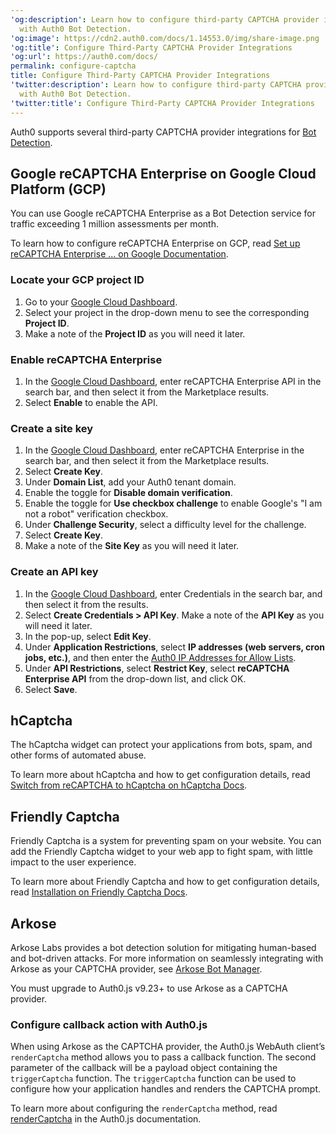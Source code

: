 ---
'og:description': Learn how to configure third-party CAPTCHA provider integrations
  with Auth0 Bot Detection.
'og:image': https://cdn2.auth0.com/docs/1.14553.0/img/share-image.png
'og:title': Configure Third-Party CAPTCHA Provider Integrations
'og:url': https://auth0.com/docs/
permalink: configure-captcha
title: Configure Third-Party CAPTCHA Provider Integrations
'twitter:description': Learn how to configure third-party CAPTCHA provider integrations
  with Auth0 Bot Detection.
'twitter:title': Configure Third-Party CAPTCHA Provider Integrations
---
Auth0 supports several third-party CAPTCHA provider integrations for [Bot Detection](/docs/secure/attack-protection/bot-detection).

## Google reCAPTCHA Enterprise on Google Cloud Platform (GCP)

You can use Google reCAPTCHA Enterprise as a <Tooltip tip="Bot Detection: Form of attack protection in which Auth0 blocks suspected bot traffic by enabling a CAPTCHA during the login process." cta="View Glossary" href="/docs/glossary?term=Bot+Detection">Bot Detection</Tooltip> service for traffic exceeding 1 million assessments per month.

To learn how to configure reCAPTCHA Enterprise on GCP, read [Set up reCAPTCHA Enterprise ... on Google Documentation](https://cloud.google.com/recaptcha-enterprise/docs/authenticate-apis).

### Locate your GCP project ID

1. Go to your [Google Cloud Dashboard](https://console.cloud.google.com/).
2. Select your project in the drop-down menu to see the corresponding **Project ID**.
3. Make a note of the **Project ID** as you will need it later.

### Enable reCAPTCHA Enterprise

1. In the [Google Cloud Dashboard](https://console.cloud.google.com/), enter reCAPTCHA Enterprise API in the search bar, and then select it from the Marketplace results.
2. Select **Enable** to enable the API.

### Create a site key

1. In the [Google Cloud Dashboard](https://console.cloud.google.com/), enter reCAPTCHA Enterprise in the search bar, and then select it from the Marketplace results.
2. Select **Create Key**.
3. Under **Domain List**, add your Auth0 tenant domain.
4. Enable the toggle for **Disable domain verification**.
5. Enable the toggle for **Use checkbox challenge** to enable Google's "I am not a robot" verification checkbox.
6. Under **Challenge Security**, select a difficulty level for the challenge.
7. Select **Create Key**.
8. Make a note of the **Site Key** as you will need it later.

### Create an API key

1. In the [Google Cloud Dashboard](https://console.cloud.google.com/), enter Credentials in the search bar, and then select it from the results.
2. Select **Create Credentials > API Key**. Make a note of the **API Key** as you will need it later.
3. In the pop-up, select **Edit Key**.
4. Under **Application Restrictions**, select **IP addresses (web servers, cron jobs, etc.)**, and then enter the [Auth0 IP Addresses for Allow Lists](/docs/secure/security-guidance/data-security/allowlist).
5. Under **API Restrictions**, select **Restrict Key**, select **reCAPTCHA Enterprise API** from the drop-down list, and click OK.
6. Select **Save**.

## hCaptcha

The hCaptcha widget can protect your applications from bots, spam, and other forms of automated abuse.

To learn more about hCaptcha and how to get configuration details, read [Switch from reCAPTCHA to hCaptcha on hCaptcha Docs](https://docs.hcaptcha.com/switch).

## Friendly Captcha

Friendly Captcha is a system for preventing spam on your website. You can add the Friendly Captcha widget to your web app to fight spam, with little impact to the user experience.

To learn more about Friendly Captcha and how to get configuration details, read [Installation on Friendly Captcha Docs](https://docs.friendlycaptcha.com/#/installation?id=installation).

## Arkose

Arkose Labs provides a bot detection solution for mitigating human-based and bot-driven attacks. For more information on seamlessly integrating with Arkose as your CAPTCHA provider, see [Arkose Bot Manager](https://www.arkoselabs.com/arkose-bot-manager/).

<Warning>

You must upgrade to Auth0.js v9.23+ to use Arkose as a CAPTCHA provider.

</Warning>

### Configure callback action with Auth0.js

When using Arkose as the CAPTCHA provider, the Auth0.js WebAuth client’s `renderCaptcha` method allows you to pass a callback function. The second parameter of the callback will be a payload object containing the `triggerCaptcha` function. The `triggerCaptcha` function can be used to configure how your application handles and renders the CAPTCHA prompt.

To learn more about configuring the `renderCaptcha` method, read [renderCaptcha](https://auth0.github.io/auth0.js/WebAuth.html#renderCaptcha) in the Auth0.js documentation.